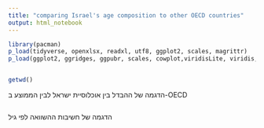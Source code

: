 ```yaml
---
title: "comparing Israel's age composition to other OECD countries"
output: html_notebook
---
```




```r
library(pacman)
p_load(tidyverse, openxlsx, readxl, utf8, ggplot2, scales, magrittr)
p_load(ggplot2, ggridges, ggpubr, scales, cowplot,viridisLite, viridis, RColorBrewer,ggsci,ggthemes,patchwork,scales )


getwd()

```

הדגמה של ההבדל בין אוכלוסיית ישראל לבין הממוצע ב-OECD



```r



```

הדגמה של חשיבות ההשוואה לפי גיל

